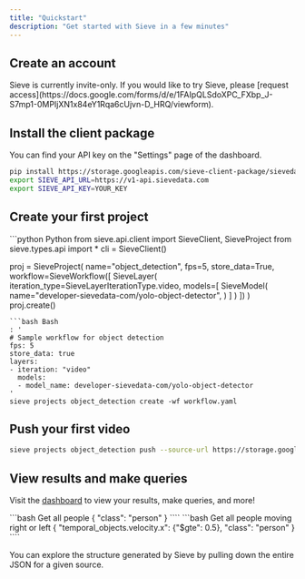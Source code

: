 ```yaml
---
title: "Quickstart"
description: "Get started with Sieve in a few minutes"
---
```


## Create an account
<Info>
  Sieve is currently invite-only. If you would like to try Sieve, please [request access](https://docs.google.com/forms/d/e/1FAIpQLSdoXPC_FXbp_J-S7mp1-0MPIjXN1x84eY1Rqa6cUjvn-D_HRQ/viewform).
</Info>

## Install the client package
You can find your API key on the "Settings" page of the dashboard.
```bash
pip install https://storage.googleapis.com/sieve-client-package/sievedata-0.0.1.3-py3-none-any.whl
export SIEVE_API_URL=https://v1-api.sievedata.com
export SIEVE_API_KEY=YOUR_KEY
```

## Create your first project
<CodeGroup>
```python Python
from sieve.api.client import SieveClient, SieveProject
from sieve.types.api import *
cli = SieveClient()

proj = SieveProject(
    name="object_detection",
    fps=5,
    store_data=True,
    workflow=SieveWorkflow([
        SieveLayer(
            iteration_type=SieveLayerIterationType.video,
            models=[
                SieveModel(
                    name="developer-sievedata-com/yolo-object-detector",
                )
            ]
        )
    ])
)
proj.create()
```
```bash Bash
: '
# Sample workflow for object detection
fps: 5
store_data: true
layers:
- iteration: "video"
  models: 
  - model_name: developer-sievedata-com/yolo-object-detector
'
sieve projects object_detection create -wf workflow.yaml
```
</CodeGroup>

## Push your first video
```bash
sieve projects object_detection push --source-url https://storage.googleapis.com/sieve-test-videos-central/01-lebron-dwade.mp4 --source-name test_video
```

## View results and make queries
Visit the [dashboard](https://sievedata.com/app) to view your results, make queries, and more!

<CodeGroup>
```bash Get all people
{
  "class": "person"
}
````
```bash Get all people moving right or left
{
  "temporal_objects.velocity.x": {"$gte": 0.5},
  "class": "person"
}
````
</CodeGroup>

You can explore the structure generated by Sieve by pulling down the entire JSON for a given source.